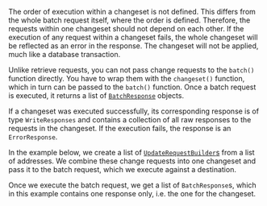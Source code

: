 The order of execution within a changeset is not defined.
This differs from the whole batch request itself, where the order is defined.
Therefore, the requests within one changeset should not depend on each other.
If the execution of any request within a changeset fails, the whole changeset will be reflected as an error in the response.
The changeset will not be applied, much like a database transaction.

Unlike retrieve requests, you can not pass change requests to the `batch()` function directly.
You have to wrap them with the `changeset()` function, which in turn can be passed to the `batch()` function.
Once a batch request is executed, it returns a list of [`BatchResponse`](#responses) objects.

If a changeset was executed successfully, its corresponding response is of type `WriteResponses` and contains a collection of all raw responses to the requests in the changeset.
If the execution fails, the response is an `ErrorResponse`.

In the example below, we create a list of [`UpdateRequestBuilder`s](#update-request-builder) from a list of addresses.
We combine these change requests into one changeset and pass it to the batch request, which we execute against a destination.

Once we execute the batch request, we get a list of `BatchResponse`s, which in this example contains one response only, i.e. the one for the changeset.
